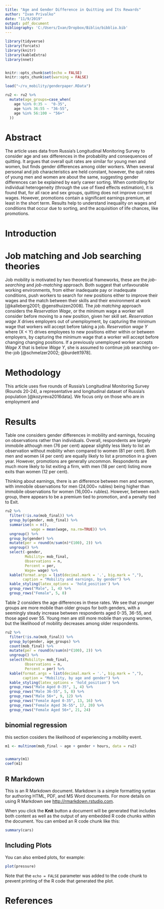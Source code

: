 ```yaml
---
title: "Age and Gender Difference in Quitting and Its Rewards"
author: "Ivan Privalko"
date: "11/9/2019"
output: pdf_document
bibliography: 'C:/Users/Ivan/Dropbox/Biblio/bibblio.bib'
---
```



```r
library(tidyverse)
library(forcats) 
library(knitr)
library(kableExtra)
library(nnet)


knitr::opts_chunk$set(echo = FALSE)
knitr::opts_chunk$set(warning = FALSE)

load("~/ru_mobility/genderpaper.RData")

ru2 <- ru2 %>% 
  mutate(age_groups=case_when(
    age %in% 0:35 ~  "0-35",
    age %in% 36:55 ~ "36-55",
    age %in% 56:100 ~ "56+"
  ))

```

# Abstract

The article uses data from Russia's Longitudinal Monitoring Survey to consider age and sex differences in the probability and consequences of quitting. It argues that overall quit rates are similar for young men and women, but finds gender differences among older workers. When several personal and job characteristics are held constant, however, the quit rates of young men and women are about the same, suggesting gender differences can be explained by early career sorting. When controlling for individual heterogeneity (through the use of fixed effects estimation), it is found that, for all race and sex groups, quitting does not improve current wages. However, promotions contain a significant earnings premium, at least in the short term. Results help to understand inequality on wages and conditions that occur due to sorting, and the acquisition of life chances, like promotions.


# Introduction 


# Job matching and Job searching theories

Job mobility is motivated by two theoretical frameworks, these are the *job-searching* and  *job-matching* approach. Both suggest that unfavourable working environments, from either inadequate pay or inadequate conditions, push workers to search for new positions either to improve their wages and the match between their skills and their environment at work [@kalleberg2001; @gensthuizen2008]. The *job matching* approach considers the *Reservation Wage*, or the minimum wage a worker will consider before moving to a new position, given her skill set. *Reservation wage X* drives employers out of unemployment, by capturing the minimum wage that workers will accept before taking a job. *Reservation wage Y* where (X < Y) drives employees to new positions either within or between employers, by capturing the minimum wage that a worker will accept before changing changing positions. If a previously unemployed worker accepts *Wage X* that is below *Wage Y*, she is assumed to continue job searching on-the-job [@schmelzer2002; @burdett1978].


# Methodology

This article uses five rounds of Russia's Longitudinal Monitoring Survey (Rounds 20-24), a representative and longitudinal dataset of Russia's population [@kozyreva2016data]. We focus only on those who are in employment and 

# Results

Table one considers gender differences in mobility and earnings, focusing on observations rather than individuals. Overall, respondents are largely immobile although men (76 per cent) appear slightly less likely to list an observation without mobility when compared to women (81 per cent). Both men and women (4 per cent) are equally likely to list a promotion in a given year. However, promotions are generally uncommon. Respondents are much more likely to list exiting a firm, with men (18 per cent) listing more exits than women (12 per cent).

Thinking about earnings, there is an difference between men and women, with immobile observations for men (24,000+ rubles) being higher than immobile observations for women (16,000+ rubles). However, between each group, there appears to be a premium tied to promotion, and a penalty tied to Exit. 

```r

ru2 %>% 
  filter(!is.na(mob_final)) %>% 
  group_by(gender, mob_final) %>% 
  summarise(n = n(),
            wage = mean(wage, na.rm=TRUE)) %>% 
  ungroup() %>% 
  group_by(gender) %>% 
  mutate(per = round(n/sum(n)*(100), 2)) %>% 
  ungroup() %>% 
  select(-gender,
         Mobility= mob_final,
         Observations = n,
         Percent = per,
         Wage= wage) %>% 
  kable(format.args = list(decimal.mark = '.', big.mark = ","),
        caption = "Mobility and earnings, by gender") %>% 
  kable_styling(latex_options = 'hold_position') %>% 
  group_rows("Male", 1, 4) %>% 
  group_rows("Female", 5, 8) 
```

Table 2 considers the age differences in these rates. We see that younger groups are more mobile than older groups for both genders, with a seemingly steady increase between respondents aged 0-35, 36-55, and those aged over 55. Young men are still more mobile than young women, but the likelihood of mobility decreases among older respondents.  

```r

ru2 %>% 
  filter(!is.na(mob_final)) %>% 
  group_by(gender, age_groups) %>% 
  count(mob_final) %>% 
  mutate(per = round(n/sum(n)*(100), 2)) %>% 
  ungroup() %>% 
  select(Mobility= mob_final,
         Observations = n,
         Percent = per) %>% 
  kable(format.args = list(decimal.mark = '.', big.mark = ","),
        caption = "Mobility, by age and gender") %>% 
  kable_styling(latex_options = 'hold_position') %>% 
  group_rows("Male Aged 0-35", 1, 4) %>% 
  group_rows("Male 36-55", 5, 8) %>% 
  group_rows("Male 56+", 9, 12) %>% 
  group_rows("Female Aged 0-35", 13, 16) %>% 
  group_rows("Female Aged 36-55", 17, 20) %>% 
  group_rows("Female Aged 56+", 21, 24)
```

## binomial regression

this section cosiders the likelihood of experiencing a mobility event.

```r
m1 <- multinom(mob_final ~ age + gender + hours, data = ru2)


summary(m1)
coef(m1)
```


## R Markdown

This is an R Markdown document. Markdown is a simple formatting syntax for authoring HTML, PDF, and MS Word documents. For more details on using R Markdown see <http://rmarkdown.rstudio.com>.

When you click the **Knit** button a document will be generated that includes both content as well as the output of any embedded R code chunks within the document. You can embed an R code chunk like this:

```r
summary(cars)
```

## Including Plots

You can also embed plots, for example:

```r
plot(pressure)
```

Note that the `echo = FALSE` parameter was added to the code chunk to prevent printing of the R code that generated the plot.

# References


